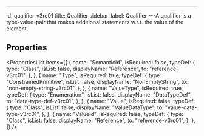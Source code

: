 ---

id: qualifier-v3rc01
title: Qualifier
sidebar_label: Qualifier
---A qualifier is a type-value-pair that makes additional statements w.r.t. the value
of the element.


## Properties

<PropertiesList
  items={[
    {
      name: "SemanticId",
      isRequired: false,
      typeDef: {
        type: "Class",
        isList: false,
        displayName: "Reference",
        to: "reference-v3rc01",
      },
    },
    {
      name: "Type",
      isRequired: true,
      typeDef: {
        type: "ConstrainedPrimitive",
        isList: false,
        displayName: "NonEmptyString",
        to: "non-empty-string-v3rc01",
      },
    },
    {
      name: "ValueType",
      isRequired: true,
      typeDef: {
        type: "Enumeration",
        isList: false,
        displayName: "DataTypeDef",
        to: "data-type-def-v3rc01",
      },
    },
    {
      name: "Value",
      isRequired: false,
      typeDef: {
        type: "Class",
        isList: false,
        displayName: "ValueDataType",
        to: "value-data-type-v3rc01",
      },
    },
    {
      name: "ValueId",
      isRequired: false,
      typeDef: {
        type: "Class",
        isList: false,
        displayName: "Reference",
        to: "reference-v3rc01",
      },
    },
  ]}
/>

